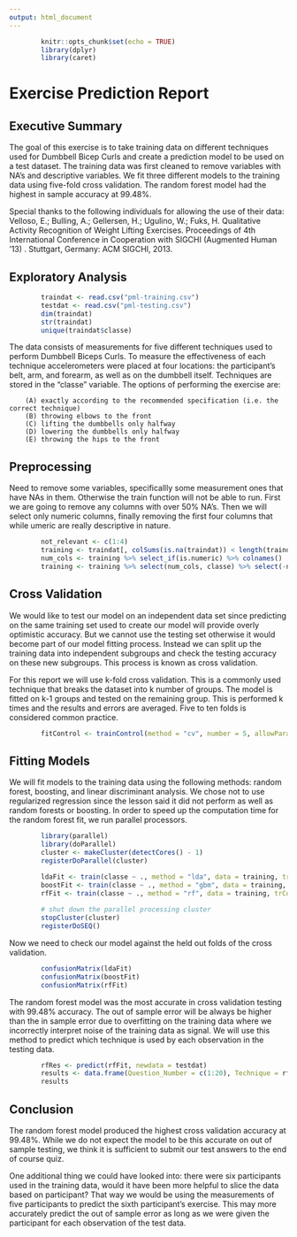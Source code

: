 ```yaml
---
output: html_document
---
```


```r
        knitr::opts_chunk$set(echo = TRUE)
        library(dplyr)
        library(caret)
```

# Exercise Prediction Report

## Executive Summary

The goal of this exercise is to take training data on different techniques used for Dumbbell Bicep Curls and create a prediction model to be used on a test dataset. The training data was first cleaned to remove variables with NA's and descriptive variables. We fit three different models to the training data using five-fold cross validation. The random forest model had the highest in sample accuracy at 99.48%.

Special thanks to the following individuals for allowing the use of their data: Velloso, E.; Bulling, A.; Gellersen, H.; Ugulino, W.; Fuks, H. Qualitative Activity Recognition of Weight Lifting Exercises. Proceedings of 4th International Conference in Cooperation with SIGCHI (Augmented Human '13) . Stuttgart, Germany: ACM SIGCHI, 2013.

## Exploratory Analysis

``` r
        traindat <- read.csv("pml-training.csv")
        testdat <- read.csv("pml-testing.csv")
        dim(traindat)
        str(traindat)
        unique(traindat$classe)
```

The data consists of measurements for five different techniques used to perform Dumbbell Biceps Curls. To measure the effectiveness of each technique accelerometers were placed at four locations: the participant's belt, arm, and forearm, as well as on the dumbbell itself. Techniques are stored in the "classe" variable. The options of performing the exercise are: 

        (A) exactly according to the recommended specification (i.e. the correct technique)
        (B) throwing elbows to the front
        (C) lifting the dumbbells only halfway
        (D) lowering the dumbbells only halfway
        (E) throwing the hips to the front

## Preprocessing

Need to remove some variables, specificallly some measurement ones that have NAs in them. Otherwise the train function will not be able to run. First we are going to remove any columns with over 50% NA's. Then we will select only numeric columns, finally removing the first four columns that while umeric are really descriptive in nature.

``` r
        not_relevant <- c(1:4)
        training <- traindat[, colSums(is.na(traindat)) < length(traindat$X) * 0.5]
        num_cols <- training %>% select_if(is.numeric) %>% colnames()
        training <- training %>% select(num_cols, classe) %>% select(-not_relevant)
```


## Cross Validation

We would like to test our model on an independent data set since predicting on the same training set used to create our model will provide overly optimistic accuracy. But we cannot use the testing set otherwise it would become part of our model fitting process. Instead we can split up the training data into independent subgroups and check the testing accuracy on these new subgroups. This process is known as cross validation.

For this report we will use k-fold cross validation. This is a commonly used technique that breaks the dataset into k number of groups. The model is fitted on k-1 groups and tested on the remaining group. This is performed k times and the results and errors are averaged. Five to ten folds is considered common practice.

```r
        fitControl <- trainControl(method = "cv", number = 5, allowParallel = TRUE)
```

## Fitting  Models

We will fit models to the training data using the following methods: random forest, boosting, and linear discriminant analysis. We chose not to use regularized regression since the lesson said it did not perform as well as random forests or boosting. In order to speed up the computation time for the random forest fit, we run parallel processors.

```r
        library(parallel)
        library(doParallel)
        cluster <- makeCluster(detectCores() - 1)
        registerDoParallel(cluster)
```

```r
        ldaFit <- train(classe ~ ., method = "lda", data = training, trControl = fitControl) 
        boostFit <- train(classe ~ ., method = "gbm", data = training, trControl = fitControl, verbose = FALSE)
        rfFit <- train(classe ~ ., method = "rf", data = training, trControl = fitControl)
        
        # shut down the parallel processing cluster
        stopCluster(cluster)
        registerDoSEQ()
```

Now we need to check our model against the held out folds of the cross validation.

```r
        confusionMatrix(ldaFit)
        confusionMatrix(boostFit)
        confusionMatrix(rfFit)
```

The random forest model was the most accurate in cross validation testing with 99.48% accuracy. The out of sample error will be always be higher than the in sample error due to overfitting on the training data where we incorrectly interpret noise of the training data as signal. We will use this method to predict which technique is used by each observation in the testing data.   

``` r
        rfRes <- predict(rfFit, newdata = testdat)
        results <- data.frame(Question_Number = c(1:20), Technique = rfRes)
        results
```

## Conclusion

The random forest model produced the highest cross validation accuracy at 99.48%. While we do not expect the model to be this accurate on out of sample testing, we think it is sufficient to submit our test answers to the end of course quiz. 

One additional thing we could have looked into: there were six participants used in the training data, would it have been more helpful to slice the data based on participant? That way we would be using the measurements of five participants to predict the sixth participant's exercise. This may more accurately predict the out of sample error as long as we were given the participant for each observation of the test data.


